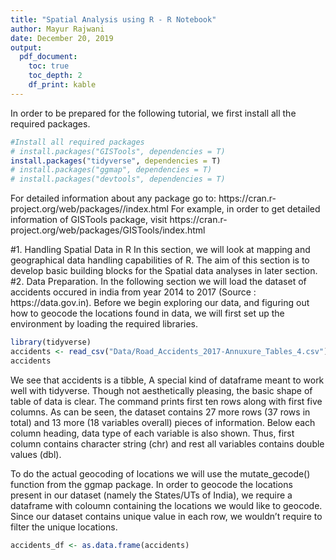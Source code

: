 ```yaml
---
title: "Spatial Analysis using R - R Notebook"
author: Mayur Rajwani
date: December 20, 2019
output: 
  pdf_document:
    toc: true
    toc_depth: 2
    df_print: kable
---
```

In order to be prepared for the following tutorial, we first install all the required packages.
```r
#Install all required packages
# install.packages("GISTools", dependencies = T)
install.packages("tidyverse", dependencies = T)
# install.packages("ggmap", dependencies = T)
# install.packages("devtools", dependencies = T)
```
For detailed information about any package go to: https://cran.r-project.org/web/packages/<package_name>/index.html
For example, in order to get detailed information of GISTools package, visit  https://cran.r-project.org/web/packages/GISTools/index.html

#1. Handling Spatial Data in R
In this section, we will look at mapping and geographical data handling capabilities of R. The aim of this section is to develop basic building blocks for the Spatial data analyses in later section.
#2. Data Preparation.
In the following section we will load the dataset of accidents occured in india from year 2014 to 2017 (Source : https://data.gov.in). Before we begin exploring our data, and figuring out how to geocode the locations found in data, we will first set up the environment by loading the required libraries.
```r
library(tidyverse)
accidents <- read_csv("Data/Road_Accidents_2017-Annuxure_Tables_4.csv")
accidents
```
We see that accidents is a tibble, A special kind of dataframe meant to work well with tidyverse. Though not aesthetically pleasing, the basic shape of table of data is clear. The command prints first ten rows along with first five columns. As can be seen, the dataset contains 27 more rows (37 rows in total) and 13 more (18 variables overall) pieces of information. Below each column heading, data type of each variable is also shown. Thus, first column contains character string (chr) and rest all variables contains double values (dbl). 

To do the actual geocoding of locations we will use the mutate_gecode() function from the ggmap package. In order to geocode the locations present in our dataset (namely the States/UTs of India), we require a dataframe with coloumn containing the locations we would like to geocode. Since our dataset contains unique value in each row, we wouldn't require to filter the unique locations. 
```r
accidents_df <- as.data.frame(accidents)

```
